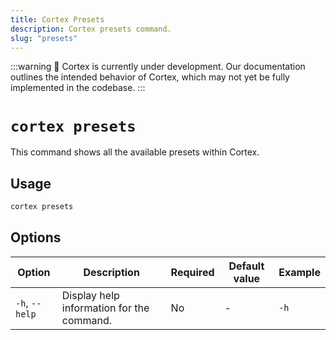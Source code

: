 ```yaml
---
title: Cortex Presets
description: Cortex presets command.
slug: "presets"
---
```


:::warning
🚧 Cortex is currently under development. Our documentation outlines the intended behavior of Cortex, which may not yet be fully implemented in the codebase.
:::

# `cortex presets`

This command shows all the available presets within Cortex.



## Usage

```bash 
cortex presets
```

## Options

| Option            | Description                                           | Required | Default value | Example     |
|-------------------|-------------------------------------------------------|----------|---------------|-------------|
| `-h`, `--help`      | Display help information for the command.             | No       | -             | `-h`    |